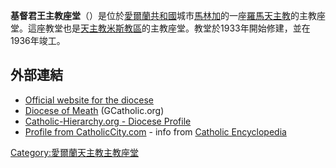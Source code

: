 '''基督君王主教座堂'''（{{lang-en|Cathedral of Christ the King}}）是位於[[愛爾蘭共和國|愛爾蘭共和國]]城市[[馬林加_(愛爾蘭)|馬林加]]的一座[[羅馬天主教|羅馬天主教]]的主教座堂。這座教堂也是[[天主教米斯教區|天主教米斯教區]]的主教座堂。教堂於1933年開始修建，並在1936年竣工。

== 外部連結 ==
* [http://www.dioceseofmeath.ie Official website for the diocese] {{Wayback|url=http://www.dioceseofmeath.ie/ |date=20200213164609 }}
* [http://www.gcatholic.org/dioceses/diocese/meat0.htm Diocese of Meath] {{Wayback|url=http://www.gcatholic.org/dioceses/diocese/meat0.htm |date=20150702051626 }} (GCatholic.org)
* [http://www.catholic-hierarchy.org/diocese/dmeat.html Catholic-Hierarchy.org - Diocese Profile] {{Wayback|url=http://www.catholic-hierarchy.org/diocese/dmeat.html |date=20070209015403 }}
* [http://www.catholicity.com/encyclopedia/m/meath.html Profile from CatholicCity.com] {{Wayback|url=http://www.catholicity.com/encyclopedia/m/meath.html |date=20150402131801 }} - info from [[Catholic_Encyclopedia|Catholic Encyclopedia]]
{{coord|53.5269|N|7.34629|W|source:kolossus-frwiki|display=title}}

[[Category:愛爾蘭天主教主教座堂|Category:愛爾蘭天主教主教座堂]]